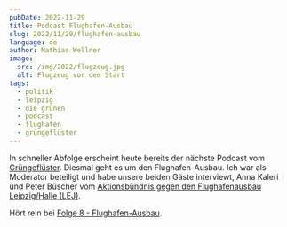 ```yaml
---
pubDate: 2022-11-29
title: Podcast Flughafen-Ausbau
slug: 2022/11/29/flughafen-ausbau
language: de
author: Mathias Wellner
image:
  src: /img/2022/flugzeug.jpg
  alt: Flugzeug vor dem Start
tags:
  - politik
  - leipzig
  - die grünen
  - podcast
  - flughafen
  - grüngeflüster
---
```


In schneller Abfolge erscheint heute bereits der nächste Podcast vom [Grüngeflüster](https://soundcloud.com/leipziger-gruengefluester). Diesmal geht es um den Flughafen-Ausbau. Ich war als Moderator beteiligt und habe unsere beiden Gäste interviewt, Anna Kaleri und Peter Büscher vom [Aktionsbündnis gegen den Flughafenausbau Leipzig/Halle (LEJ)](https://www.buendnislej.com/).

Hört rein bei [Folge 8 - Flughafen-Ausbau](https://soundcloud.com/leipziger-gruengefluester/folge-8-flughafen-ausbau).
